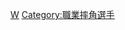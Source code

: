 {{Catnav|頁面分類|人物|職業|各职业美国人|美國運動員}}
{{Catnav|頁面分類|人物|各職業人物|运动员|摔跤运动员}}
{{Catnav|頁面分類|人类社会|文化|体育|搏擊運動|職業摔角|職業摔角選手}}
{{Commons category|Professional wrestlers from the United States}}

[[Category:依體育運動劃分的美國運動員|W]]
[[Category:職業摔角選手|Category:職業摔角選手]]